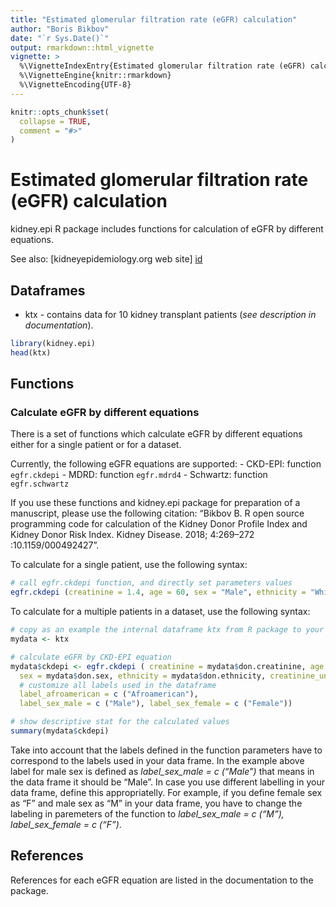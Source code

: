 ```yaml
---
title: "Estimated glomerular filtration rate (eGFR) calculation"
author: "Boris Bikbov"
date: "`r Sys.Date()`"
output: rmarkdown::html_vignette
vignette: >
  %\VignetteIndexEntry{Estimated glomerular filtration rate (eGFR) calculation}
  %\VignetteEngine{knitr::rmarkdown}
  %\VignetteEncoding{UTF-8}
---
```


```r
knitr::opts_chunk$set(
  collapse = TRUE,
  comment = "#>"
)
```

# Estimated glomerular filtration rate (eGFR) calculation

kidney.epi R package includes functions for calculation of eGFR by different equations.

See also: [kidneyepidemiology.org web site] [id]

## Dataframes

* ktx - contains data for 10 kidney transplant patients (*see description in documentation*).

```r
library(kidney.epi)
head(ktx)
```

## Functions

### Calculate eGFR by different equations

There is a set of functions which calculate eGFR by different equations either for a single patient or for a dataset.

Currently, the following eGFR equations are supported:
- CKD-EPI: function `egfr.ckdepi`
- MDRD: function `egfr.mdrd4`
- Schwartz: function `egfr.schwartz`

If you use these functions and kidney.epi package for preparation of a manuscript, please use the following citation: "Bikbov B. R open source programming code for calculation of the Kidney Donor Profile Index and Kidney Donor Risk Index. Kidney Disease. 2018; 4:269–272 \doi:10.1159/000492427".


To calculate for a single patient, use the following syntax:
```r
# call egfr.ckdepi function, and directly set parameters values
egfr.ckdepi (creatinine = 1.4, age = 60, sex = "Male", ethnicity = "White", creatinine_units = "mg/dl", label_afroamerican = c ("Afroamerican"), label_sex_male = c ("Male"), label_sex_female = c ("Female"))
```

To calculate for a multiple patients in a dataset, use the following syntax:
```r
# copy as an example the internal dataframe ktx from R package to your dataframe
mydata <- ktx

# calculate eGFR by CKD-EPI equation
mydata$ckdepi <- egfr.ckdepi ( creatinine = mydata$don.creatinine, age = mydata$don.age,
  sex = mydata$don.sex, ethnicity = mydata$don.ethnicity, creatinine_units = "mg/dl",
  # customize all labels used in the dataframe
  label_afroamerican = c ("Afroamerican"),
  label_sex_male = c ("Male"), label_sex_female = c ("Female")) 

# show descriptive stat for the calculated values
summary(mydata$ckdepi)
```

Take into account that the labels defined in the function parameters have to correspond to the labels used in your data frame. In the example above label for male sex is defined as *label_sex_male = c ("Male")* that means in the data frame it should be "Male". In case you use different labelling in your data frame, define this appropriatelly. For example, if you define female sex as "F" and male sex as "M" in your data frame,  you have to change the labeling in paremeters of the function to *label_sex_male = c ("M"), label_sex_female = c ("F")*.


## References
References for each eGFR equation are listed in the documentation to the package.


[id]: http://www.kidneyepidemiology.org/r "Title"